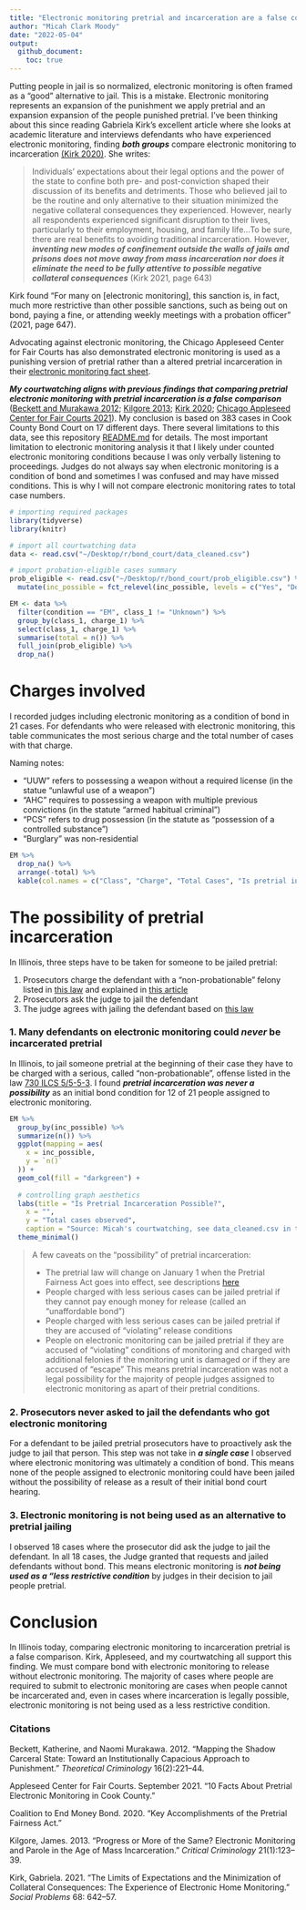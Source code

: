```yaml
---
title: "Electronic monitoring pretrial and incarceration are a false comparison: Two Chicago examples"
author: "Micah Clark Moody"
date: "2022-05-04"
output: 
  github_document:
    toc: true
---
```


Putting people in jail is so normalized, electronic monitoring is often framed as a "good" alternative to jail. This is a mistake. Electronic monitoring represents an expansion of the punishment we apply  pretrial and an expansion expansion of the people punished pretrial. I've been thinking about this since reading Gabriela Kirk's excellent article where she looks at academic literature and interviews defendants who have experienced electronic monitoring, finding ***both groups*** compare electronic monitoring to incarceration [(Kirk 2020)](https://academic.oup.com/socpro/article/68/3/642/5835372?login=true). She writes:

> Individuals’ expectations about their legal options and the power of the state to confine both pre- and post-conviction shaped their discussion of its benefits and detriments. Those who believed jail to be the routine and only alternative to their situation minimized the negative collateral consequences they experienced. However, nearly all respondents experienced significant disruption to their lives, particularly to their employment, housing, and family life...To be sure, there are real benefits to avoiding traditional incarceration. However, ***inventing new modes of confinement outside the walls of jails and prisons does not move away from mass incarceration nor does it eliminate the need to be fully attentive to possible negative collateral consequences*** (Kirk 2021, page 643)

Kirk found "For many on [electronic monitoring], this sanction is, in fact, much more restrictive than
other possible sanctions, such as being out on bond, paying a fine, or attending weekly meetings with
a probation officer" (2021, page 647).

Advocating against electronic monitoring, the Chicago Appleseed Center for Fair Courts has also demonstrated electronic monitoring is used as a punishing version of pretrial rather than a altered pretrial incarceration in their [electronic monitoring fact sheet](https://www.chicagoappleseed.org/wp-content/uploads/2021/11/202109_10-Facts-EM-Cook-County-EM-FINAL-updated.pdf).

***My courtwatching aligns with previous findings that comparing pretrial electronic monitoring with pretrial incarceration is a false comparison*** ([Beckett and Murakawa 2012](https://journals.sagepub.com/doi/10.1177/1362480612442113); [Kilgore 2013](http://www.freedomneverrests.com/wp-content/uploads/2013/11/crit-crim-hard-copy-off-print.pdf); [Kirk 2020](https://academic.oup.com/socpro/article/68/3/642/5835372?login=true); [Chicago Appleseed Center for Fair Courts 2021](https://www.chicagoappleseed.org/wp-content/uploads/2021/11/202109_10-Facts-EM-Cook-County-EM-FINAL-updated.pdf)). My conclusion is based on 383 cases in Cook County Bond Court on 17 different days. There several limitations to this data, see this repository [README.md](https://github.com/MicahCM/bond_court/blob/main/README.md) for details. The most important limitation to electronic monitoring analysis it that I likely under counted electronic monitoring conditions because I was only verbally listening to proceedings. Judges do not always say when electronic monitoring is a condition of bond and sometimes I was confused and may have missed conditions. This is why I will not compare electronic monitoring rates to total case numbers.

```r
# importing required packages
library(tidyverse)
library(knitr)
```

```r
# import all courtwatching data
data <- read.csv("~/Desktop/r/bond_court/data_cleaned.csv")

# import probation-eligible cases summary
prob_eligible <- read.csv("~/Desktop/r/bond_court/prob_eligible.csv") %>%
  mutate(inc_possible = fct_relevel(inc_possible, levels = c("Yes", "Depends on background", "No")))

EM <- data %>%
  filter(condition == "EM", class_1 != "Unknown") %>%
  group_by(class_1, charge_1) %>%
  select(class_1, charge_1) %>%
  summarise(total = n()) %>%
  full_join(prob_eligible) %>%
  drop_na()
```

# Charges involved

I recorded judges including electronic monitoring as a condition of bond in 21 cases. For defendants who were released with electronic monitoring, this table communicates the most serious charge and the total number of cases with that charge.

Naming notes:

- "UUW" refers to possessing a weapon without a required license (in the statue "unlawful use of a weapon")
- "AHC" requires to possessing a weapon with multiple previous convictions (in the statute "armed habitual criminal")
- "PCS" refers to drug possession (in the statute as "possession of a controlled substance")
- "Burglary" was non-residential

```r
EM %>%
  drop_na() %>%
  arrange(-total) %>%
  kable(col.names = c("Class", "Charge", "Total Cases", "Is pretrial incarceration possible?"), caption = "Table: Most serious charge in cases where electronic monitoring was a bond condition")
```

# The possibility of pretrial incarceration

In Illinois, three steps have to be taken for someone to be jailed pretrial:

1. Prosecutors charge the defendant with a "non-probationable" felony listed in [this law](https://www.ilga.gov/legislation/ilcs/fulltext.asp?DocName=073000050K5-5-3) and explained in [this article](https://illinoiscaselaw.com/sentencing-index/)
1. Prosecutors ask the judge to jail the defendant
1. The judge agrees with jailing the defendant based on [this law](https://www.ilga.gov/legislation/ilcs/fulltext.asp?DocName=072500050K110-6.1)

### 1. Many defendants on electronic monitoring could ***never*** be incarcerated pretrial

In Illinois, to jail someone pretrial at the beginning of their case they have to be charged with a serious, called "non-probationable", offense listed in the law [730 ILCS 5/5-5-3](https://www.ilga.gov/legislation/ilcs/fulltext.asp?DocName=073000050K5-5-3). I found ***pretrial incarceration was never a possibility*** as an initial bond condition for 12 of 21 people assigned to electronic monitoring.

```r
EM %>%
  group_by(inc_possible) %>%
  summarize(n()) %>%
  ggplot(mapping = aes(
    x = inc_possible,
    y = `n()`
  )) +
  geom_col(fill = "darkgreen") +
  
  # controlling graph aesthetics
  labs(title = "Is Pretrial Incarceration Possible?",
    x = "",
    y = "Total cases observed",
    caption = "Source: Micah's courtwatching, see data_cleaned.csv in this repository") +
  theme_minimal()
```

> A few caveats on the "possibility" of pretrial incarceration:
>
> - The pretrial law will change on January 1 when the Pretrial Fairness Act goes into effect, see descriptions [here](https://endmoneybond.org/pretrialfairness/)
> - People charged with less serious cases can be jailed pretrial if they cannot pay enough money for release (called an "unaffordable bond")
> - People charged with less serious cases can be jailed pretrial if they are accused of "violating" release conditions
> - People on electronic monitoring can be jailed pretrial if they are accused of "violating" conditions of monitoring and charged with additional felonies if the monitoring unit is damaged or if they are accused of "escape"
This means pretrial incarceration was not a legal possibility for the majority of people judges assigned to electronic monitoring as apart of their pretrial conditions. 

### 2. Prosecutors never asked to jail the defendants who got electronic monitoring

For a defendant to be jailed pretrial prosecutors have to proactively ask the judge to jail that person. This step was not take in ***a single case*** I observed where electronic monitoring was ultimately a condition of bond. This means none of the people assigned to electronic monitoring could have been jailed without the possibility of release as a result of their initial bond court hearing.

### 3. Electronic monitoring is not being used as an alternative to pretrial jailing

I observed 18 cases where the prosecutor did ask the judge to jail the defendant. In all 18 cases, the Judge  granted that requests and jailed defendants without bond. This means electronic monitoring is ***not being used as a "less restrictive condition*** by judges in their decision to jail people pretrial.

# Conclusion

In Illinois today, comparing electronic monitoring to incarceration pretrial is a false comparison. Kirk, Appleseed, and my courtwatching all support this finding. We must compare bond with electronic monitoring to release without electronic monitoring. The majority of cases where people are required to submit to electronic monitoring are cases when people cannot be incarcerated and, even in cases where incarceration is legally possible, electronic monitoring is not being used as a less restrictive condition.

### Citations
Beckett, Katherine, and Naomi Murakawa. 2012. “Mapping the Shadow Carceral State: Toward an Institutionally Capacious Approach to Punishment.” _Theoretical Criminology_ 16(2):221–44.

Appleseed Center for Fair Courts. September 2021. "10 Facts About Pretrial Electronic Monitoring in Cook County."

Coalition to End Money Bond. 2020. "Key Accomplishments of the Pretrial Fairness Act." 

Kilgore, James. 2013. “Progress or More of the Same? Electronic Monitoring and Parole in the Age of Mass Incarceration.” _Critical Criminology_ 21(1):123–39.

Kirk, Gabriela. 2021. “The Limits of Expectations and the Minimization of Collateral Consequences: The Experience of Electronic Home Monitoring.” _Social Problems_ 68: 642–57.
